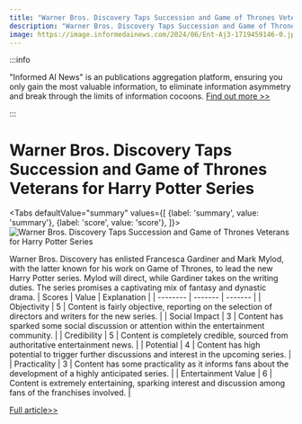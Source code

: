 ```yaml
---
title: "Warner Bros. Discovery Taps Succession and Game of Thrones Veterans for Harry Potter Series"
description: "Warner Bros. Discovery Taps Succession and Game of Thrones Veterans for Harry Potter Series"
image: https://image.informedainews.com/2024/06/Ent-Aj3-1719459146-0.jpg
---
```



:::info

"Informed AI News" is an publications aggregation platform, ensuring you only gain the most valuable information, to eliminate information asymmetry and break through the limits of information cocoons.  [Find out more >>](/)

:::

# Warner Bros. Discovery Taps Succession and Game of Thrones Veterans for Harry Potter Series


<Tabs
	defaultValue="summary"
	values={[
	{label: 'summary', value: 'summary'},
	{label: 'score', value: 'score'},
]}>
<TabItem value="summary">
<img
  src="https://image.informedainews.com/2024/06/Ent-Aj3-1719459146-0.jpg"
  alt="Warner Bros. Discovery Taps Succession and Game of Thrones Veterans for Harry Potter Series"
/>



Warner Bros. Discovery has enlisted Francesca Gardiner and Mark Mylod, with the latter known for his work on Game of Thrones, to lead the new Harry Potter series. Mylod will direct, while Gardiner takes on the writing duties. The series promises a captivating mix of fantasy and dynastic drama.
</TabItem>
<TabItem value="score">
	| Scores     | Value   | Explanation |
	| -------- | ------- | ------- |
	| Objectivity  | 5    | Content is fairly objective, reporting on the selection of directors and writers for the new series.    |
	| Social Impact | 3     | Content has sparked some social discussion or attention within the entertainment community.    |
	| Credibility    | 5    | Content is completely credible, sourced from authoritative entertainment news.    |
	| Potential    | 4    | Content has high potential to trigger further discussions and interest in the upcoming series.    |
	| Practicality    | 3    | Content has some practicality as it informs fans about the development of a highly anticipated series.    |
	| Entertainment Value    | 6    | Content is extremely entertaining, sparking interest and discussion among fans of the franchises involved.    |
</TabItem>
</Tabs>

[Full article>>](https://www.ign.com/articles/harry-potter-hbo-series-to-be-led-by-game-of-thrones-and-succession-alumni)
